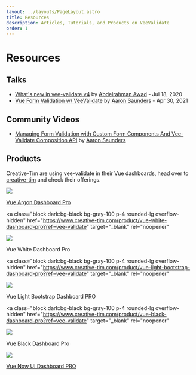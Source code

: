 ```yaml
---
layout: ../layouts/PageLayout.astro
title: Resources
description: Articles, Tutorials, and Products on VeeValidate
order: 1
---
```


# Resources

## Talks

- [What's new in vee-validate v4](https://youtu.be/_r6PjzFLbqw) by [Abdelrahman Awad](https://twitter.com/logaretm) - Jul 18, 2020
- [Vue Form Validation w/ VeeValidate](https://www.youtube.com/watch?v=KN1ij6hWVDs) by [Aaron Saunders](https://twitter.com/aaronksaunders) - Apr 30, 2021

## Community Videos

- [Managing Form Validation with Custom Form Components And Vee-Validate Composition API](https://www.youtube.com/watch?v=2ET7IH57XwQ) by [Aaron Saunders](https://twitter.com/aaronksaunders)

## Products

Creative-Tim are using vee-validate in their Vue dashboards, head over to [creative-tim](https://www.creative-tim.com/templates/vuejs?ref=vee-validate) and check their offerings.

<div class="mt-8 grid grid-cols-2 gap-x-4 gap-y-4">
<a class="block dark:bg-black bg-gray-100 p-4 rounded-lg overflow-hidden" href="https://www.creative-tim.com/product/vue-argon-dashboard-pro?ref=vee-validate" target="_blank" rel="noopener">
  <div class="relative w-full h-64">
    <img src="https://s3.amazonaws.com/creativetim_bucket/products/159/original/opt_adp_vue_thumbnail.jpg?1557130295" class="w-full h-full inset-0 absolute object-contain" />
  </div>
  <p class="text-lg font-bold text-center mt-4">Vue Argon Dashboard Pro</p>
</a>

<a
  class="block dark:bg-black bg-gray-100 p-4 rounded-lg overflow-hidden"
  href="https://www.creative-tim.com/product/vue-white-dashboard-pro?ref=vee-validate"
  target="_blank"
  rel="noopener"
>
  <div class="relative w-full h-64">
    <img
      src="https://s3.amazonaws.com/creativetim_bucket/products/261/original/opt_wdp_vue_thumbnail.jpg?1576152737"
      class="w-full h-full inset-0 absolute object-contain"
    />
  </div>
  <p class="text-lg font-bold text-center mt-4">Vue White Dashboard Pro</p>
</a>

<a
  class="block dark:bg-black bg-gray-100 p-4 rounded-lg overflow-hidden"
  href="https://www.creative-tim.com/product/vue-light-bootstrap-dashboard-pro?ref=vee-validate"
  target="_blank"
  rel="noopener"
>
  <div class="relative w-full h-64">
    <img
      src="https://s3.amazonaws.com/creativetim_bucket/products/69/original/opt_lbdp_vue_thumbnail.jpg?1534959576"
      class="w-full h-full inset-0 absolute object-contain"
    />
  </div>
  <p class="text-lg font-bold text-center mt-4">Vue Light Bootstrap Dashboard PRO</p>
</a>

<a
  class="block dark:bg-black bg-gray-100 p-4 rounded-lg overflow-hidden"
  href="https://www.creative-tim.com/product/vue-black-dashboard-pro?ref=vee-validate"
  target="_blank"
  rel="noopener"
>
  <div class="relative w-full h-64">
    <img
      src="https://s3.amazonaws.com/creativetim_bucket/products/135/original/opt_bdp_vue_thumbnail_%285%29.jpg?1571054798"
      class="w-full h-full inset-0 absolute object-contain"
    />
  </div>
  <p class="text-lg font-bold text-center mt-4">Vue Black Dashboard Pro</p>
</a>

  <a class="block dark:bg-black bg-gray-100 p-4 rounded-lg overflow-hidden" href="https://www.creative-tim.com/product/vue-now-ui-dashboard-pro?ref=vee-validate" target="_blank" rel="noopener">
    <div class="relative w-full h-64">
      <img src="https://s3.amazonaws.com/creativetim_bucket/products/79/original/opt_nudp_vue_thumbnail.jpg?1534959600" class="w-full h-full inset-0 absolute object-contain" />
    </div>
    <p class="text-lg font-bold text-center mt-4">Vue Now UI Dashboard PRO</p>
  </a>
</div>
